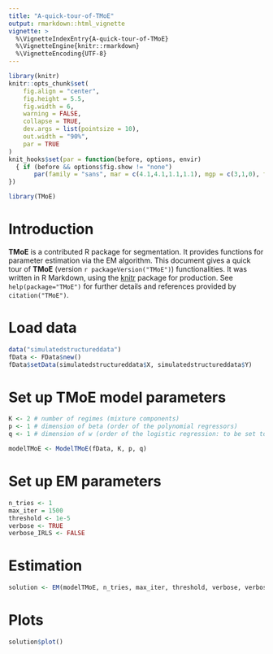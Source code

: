 ```yaml
---
title: "A-quick-tour-of-TMoE"
output: rmarkdown::html_vignette
vignette: >
  %\VignetteIndexEntry{A-quick-tour-of-TMoE}
  %\VignetteEngine{knitr::rmarkdown}
  %\VignetteEncoding{UTF-8}
---
```


```r
library(knitr)
knitr::opts_chunk$set(
	fig.align = "center",
	fig.height = 5.5,
	fig.width = 6,
	warning = FALSE,
	collapse = TRUE,
	dev.args = list(pointsize = 10),
	out.width = "90%",
	par = TRUE
)
knit_hooks$set(par = function(before, options, envir)
  { if (before && options$fig.show != "none") 
       par(family = "sans", mar = c(4.1,4.1,1.1,1.1), mgp = c(3,1,0), tcl = -0.5)
})
```

```r
library(TMoE)
```

# Introduction

**TMoE** is a contributed R package for segmentation. It provides functions for parameter estimation via the EM algorithm. This document gives a quick tour of **TMoE** (version `r packageVersion("TMoE")`) functionalities. It was written in R Markdown, using the [knitr](https://cran.r-project.org/package=knitr) package for production. 
See `help(package="TMoE")` for further details and references provided by `citation("TMoE")`.

# Load data

```r
data("simulatedstructureddata")
fData <- FData$new()
fData$setData(simulatedstructureddata$X, simulatedstructureddata$Y)
```

# Set up TMoE model parameters

```r
K <- 2 # number of regimes (mixture components)
p <- 1 # dimension of beta (order of the polynomial regressors)
q <- 1 # dimension of w (order of the logistic regression: to be set to 1 for segmentation)

modelTMoE <- ModelTMoE(fData, K, p, q)
```

# Set up EM parameters

```r
n_tries <- 1
max_iter = 1500
threshold <- 1e-5
verbose <- TRUE
verbose_IRLS <- FALSE
```

# Estimation

```r
solution <- EM(modelTMoE, n_tries, max_iter, threshold, verbose, verbose_IRLS)
```


# Plots

```r
solution$plot()
```
